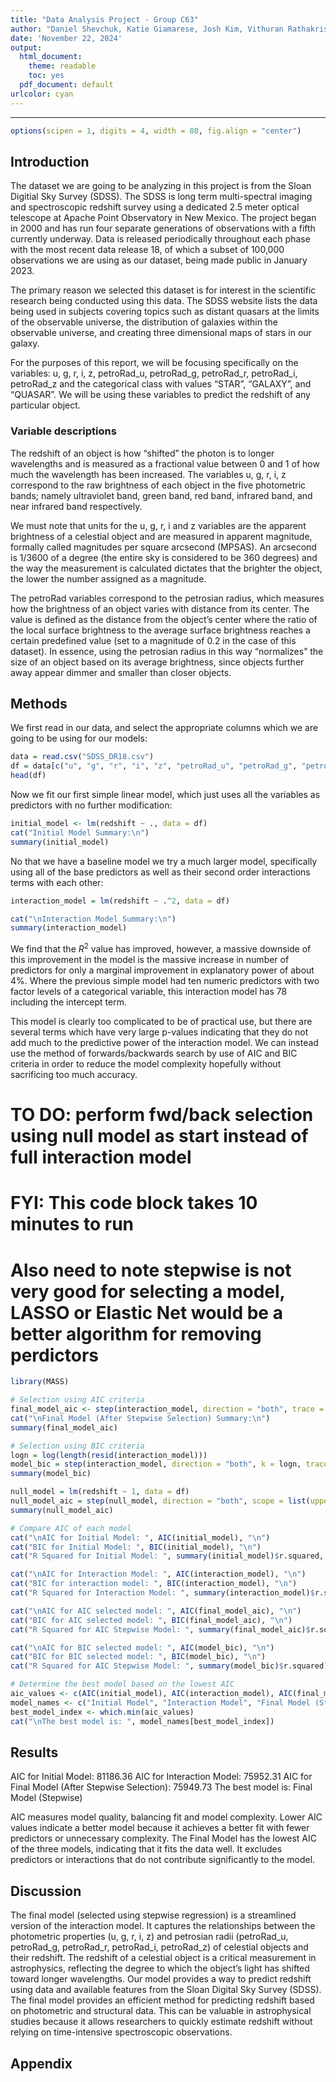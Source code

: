 ```yaml
---
title: "Data Analysis Project - Group C63"
author: "Daniel Shevchuk, Katie Giamarese, Josh Kim, Vithuran Rathakrishnan"
date: 'November 22, 2024'
output:
  html_document: 
    theme: readable
    toc: yes
  pdf_document: default
urlcolor: cyan
---
```


***

```r
options(scipen = 1, digits = 4, width = 80, fig.align = "center")
```

## Introduction

The dataset we are going to be analyzing in this project is from the Sloan Digitial Sky Survey (SDSS). The SDSS is long term multi-spectral imaging and spectroscopic redshift survey using a dedicated 2.5 meter optical telescope at Apache Point Observatory in New Mexico. The project began in 2000 and has run four separate generations of observations with a fifth currently underway. Data is released periodically throughout each phase with the most recent data release 18, of which a subset of 100,000 observations we are using as our dataset, being made public in January 2023.

The primary reason we selected this dataset is for interest in the scientific research being conducted using this data. The SDSS website lists the data being used in subjects covering topics such as distant quasars at the limits of the observable universe, the distribution of galaxies within the observable universe, and creating three dimensional maps of stars in our galaxy.

For the purposes of this report, we will be focusing specifically on the variables: u, g, r, i, z, petroRad_u, petroRad_g, petroRad_r, petroRad_i, petroRad_z and the categorical class with values "STAR", "GALAXY", and "QUASAR". We will be using these variables to predict the redshift of any particular object. 

### Variable descriptions

The redshift of an object is how "shifted" the photon is to longer wavelengths and is measured as a fractional value between 0 and 1 of how much the wavelength has been increased. The variables u, g, r, i, z correspond to the raw brightness of each object in the five photometric bands; namely ultraviolet band, green band, red band, infrared band, and near infrared band respectively. 

We must note that units for the u, g, r, i and z variables are the apparent brightness of a celestial object and are measured in apparent magnitude, formally called magnitudes per square arcsecond (MPSAS). An arcsecond is 1/3600 of a degree (the entire sky is considered to be 360 degrees) and the way the measurement is calculated dictates that the brighter the object, the lower the number assigned as a magnitude.

The petroRad variables correspond to the petrosian radius, which measures how the brightness of an object varies with distance from its center. The value is defined as the distance from the object's center where the ratio of the local surface brightness to the average surface brightness reaches a certain predefined value (set to a magnitude of 0.2 in the case of this dataset). In essence, using the petrosian radius in this way "normalizes" the size of an object based on its average brightness, since objects further away appear dimmer and smaller than closer objects.

## Methods

We first read in our data, and select the appropriate columns which we are going to be using for our models:

```r
data = read.csv("SDSS_DR18.csv")
df = data[c("u", "g", "r", "i", "z", "petroRad_u", "petroRad_g", "petroRad_r", "petroRad_i", "petroRad_z", "class", "redshift")]
head(df)
```
Now we fit our first simple linear model, which just uses all the variables as predictors with no further modification:
```r
initial_model <- lm(redshift ~ ., data = df)
cat("Initial Model Summary:\n")
summary(initial_model)
```

No that we have a baseline model we try a much larger model, specifically using all of the base predictors as well as their second order interactions terms with each other:

```r
interaction_model = lm(redshift ~ .^2, data = df)

cat("\nInteraction Model Summary:\n")
summary(interaction_model)
```
We find that the $R^2$ value has improved, however, a massive downside of this improvement in the model is the massive increase in number of predictors for only a marginal improvement in explanatory power of about 4%. Where the previous simple model had ten numeric predictors with two factor levels of a categorical variable, this interaction model has 78 including the intercept term. 

This model is clearly too complicated to be of practical use, but there are several terms which have very large p-values indicating that they do not add much to the predictive power of the interaction model. We can instead use the method of forwards/backwards search by use of AIC and BIC criteria in order to reduce the model complexity hopefully without sacrificing too much accuracy.


# TO DO: perform fwd/back selection using null model as start instead of full interaction model
# FYI: This code block takes 10 minutes to run
# Also need to note stepwise is not very good for selecting a model, LASSO or Elastic Net would be a better algorithm for removing perdictors

```r
library(MASS)

# Selection using AIC criteria
final_model_aic <- step(interaction_model, direction = "both", trace = FALSE)
cat("\nFinal Model (After Stepwise Selection) Summary:\n")
summary(final_model_aic)

# Selection using BIC criteria
logn = log(length(resid(interaction_model)))
model_bic = step(interaction_model, direction = "both", k = logn, trace = FALSE)
summary(model_bic)

null_model = lm(redshift ~ 1, data = df)
null_model_aic = step(null_model, direction = "both", scope = list(upper = full_model), trace = FALSE)
summary(null_model_aic)
```

```r
# Compare AIC of each model
cat("\nAIC for Initial Model: ", AIC(initial_model), "\n")
cat("BIC for Initial Model: ", BIC(initial_model), "\n")
cat("R Squared for Initial Model: ", summary(initial_model)$r.squared, "\n")

cat("\nAIC for Interaction Model: ", AIC(interaction_model), "\n")
cat("BIC for interaction model: ", BIC(interaction_model), "\n")
cat("R Squared for Interaction Model: ", summary(interaction_model)$r.squared, "\n")

cat("\nAIC for AIC selected model: ", AIC(final_model_aic), "\n")
cat("BIC for AIC selected model: ", BIC(final_model_aic), "\n")
cat("R Squared for AIC Stepwise Model: ", summary(final_model_aic)$r.squared, "\n")

cat("\nAIC for BIC selected model: ", AIC(model_bic), "\n")
cat("BIC for BIC selected model: ", BIC(model_bic), "\n")
cat("R Squared for AIC Stepwise Model: ", summary(model_bic)$r.squared)
```

```r
# Determine the best model based on the lowest AIC
aic_values <- c(AIC(initial_model), AIC(interaction_model), AIC(final_model_aic))
model_names <- c("Initial Model", "Interaction Model", "Final Model (Stepwise)")
best_model_index <- which.min(aic_values)
cat("\nThe best model is: ", model_names[best_model_index])
```


## Results

AIC for Initial Model:  81186.36 
AIC for Interaction Model:  75952.31 
AIC for Final Model (After Stepwise Selection):  75949.73 
The best model is: Final Model (Stepwise)

AIC measures model quality, balancing fit and model complexity. Lower AIC values indicate a better model because it achieves a better fit with fewer predictors or unnecessary complexity. The Final Model has the lowest AIC of the three models, indicating that it fits the data well. It excludes predictors or interactions that do not contribute significantly to the model.

## Discussion

The final model (selected using stepwise regression) is a streamlined version of the interaction model. It captures the relationships between the photometric properties (u, g, r, i, z) and petrosian radii (petroRad_u, petroRad_g, petroRad_r, petroRad_i, petroRad_z) 
of celestial objects and their redshift. The redshift of a celestial object is a critical measurement in astrophysics, reflecting the degree to which the object's light has shifted toward longer wavelengths. Our model provides a way to predict redshift using data and available features from the Sloan Digital Sky Survey (SDSS). The final model provides an efficient method for predicting redshift based on photometric and structural data. This can be valuable in astrophysical studies because it allows researchers to quickly estimate redshift without relying on time-intensive spectroscopic observations.


## Appendix
